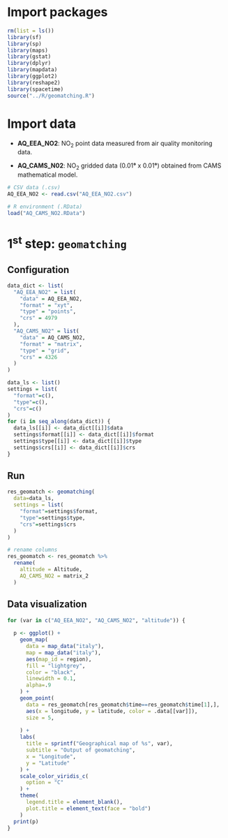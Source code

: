 # Import packages

```r

rm(list = ls())
library(sf)
library(sp)
library(maps)
library(gstat)
library(dplyr)
library(mapdata)
library(ggplot2)
library(reshape2)
library(spacetime)
source("../R/geomatching.R")
```

# Import data

-   **AQ_EEA_NO2**: NO~2~ point data measured from air quality monitoring data.

-   **AQ_CAMS_N02**: NO~2~ gridded data (0.01**°** x 0.01**°**) obtained from CAMS mathematical model.

```r

# CSV data (.csv)
AQ_EEA_NO2 <- read.csv("AQ_EEA_NO2.csv")

# R environment (.RData)
load("AQ_CAMS_NO2.RData")
```

# 1^st^ step: `geomatching`

## Configuration

```r

data_dict <- list(
  "AQ_EEA_NO2" = list(
    "data" = AQ_EEA_NO2,
    "format" = "xyt",
    "type" = "points",
    "crs" = 4979
  ),
  "AQ_CAMS_NO2" = list(
    "data" = AQ_CAMS_NO2,
    "format" = "matrix",
    "type" = "grid",
    "crs" = 4326
  )
)

data_ls <- list()
settings = list(
  "format"=c(),
  "type"=c(),
  "crs"=c()
)
for (i in seq_along(data_dict)) {
  data_ls[[i]] <- data_dict[[i]]$data
  settings$format[[i]] <- data_dict[[i]]$format
  settings$type[[i]] <- data_dict[[i]]$type
  settings$crs[[i]] <- data_dict[[i]]$crs
}
```

## Run

```r
res_geomatch <- geomatching(
  data=data_ls,
  settings = list(
    "format"=settings$format,
    "type"=settings$type,
    "crs"=settings$crs
  )
)

# rename columns
res_geomatch <- res_geomatch %>%
  rename(
    altitude = Altitude,
    AQ_CAMS_NO2 = matrix_2
  )
```

## Data visualization

```r

for (var in c("AQ_EEA_NO2", "AQ_CAMS_NO2", "altitude")) {
  
  p <- ggplot() +
    geom_map(
      data = map_data("italy"),
      map = map_data("italy"),
      aes(map_id = region),
      fill = "lightgrey",
      color = "black",
      linewidth = 0.1,
      alpha=.9
    ) + 
    geom_point(
      data = res_geomatch[res_geomatch$time==res_geomatch$time[1],],
      aes(x = longitude, y = latitude, color = .data[[var]]),
      size = 5,
      
    ) +
    labs(
      title = sprintf("Geographical map of %s", var),
      subtitle = "Output of geomatching",
      x = "Longitude",
      y = "Latitude"
    ) + 
    scale_color_viridis_c(
      option = "C"
    ) +
    theme(
      legend.title = element_blank(),
      plot.title = element_text(face = "bold")
    ) 
  print(p)
}
```

